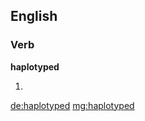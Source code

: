 ==English==

===Verb===
'''haplotyped'''

# {{past of|[[haplotype]]}}

[[de:haplotyped]]
[[mg:haplotyped]]
